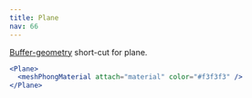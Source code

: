 ```yaml
---
title: Plane
nav: 66
---
```


[Buffer-geometry](https://threejs.org/docs/index.html#api/en/core/BufferGeometry) short-cut for plane.

```jsx
<Plane>
  <meshPhongMaterial attach="material" color="#f3f3f3" />
</Plane>
```

<StoryBook lib="drei" id="shapes--plane" />

